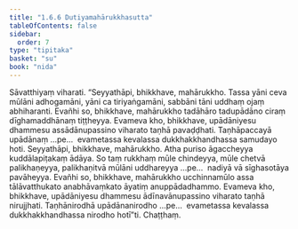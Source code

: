 ```yaml
---
title: "1.6.6 Dutiyamahārukkhasutta"
tableOfContents: false
sidebar:
  order: 7
type: "tipitaka"
basket: "su"
book: "nida"
---
```



<DynamicBreadcrumb />

<Division number="56" book="nida">

<Paragraph number="408" book="nida">
Sāvatthiyaṃ viharati. “Seyyathāpi, bhikkhave, mahārukkho. Tassa yāni ceva mūlāni adhogamāni, yāni ca tiriyaṅgamāni, sabbāni tāni uddhaṃ ojaṃ abhiharanti. Evañhi so, bhikkhave, mahārukkho tadāhāro tadupādāno ciraṃ dīghamaddhānaṃ tiṭṭheyya. Evameva kho, bhikkhave, upādāniyesu dhammesu assādānupassino viharato taṇhā pavaḍḍhati. Taṇhāpaccayā upādānaṃ …pe…  evametassa kevalassa dukkhakkhandhassa samudayo hoti.
</Paragraph>

<Paragraph number="409" book="nida">
Seyyathāpi, bhikkhave, mahārukkho. Atha puriso āgaccheyya kuddālapiṭakaṃ ādāya. So taṃ rukkhaṃ mūle chindeyya, mūle chetvā palikhaṇeyya, palikhaṇitvā mūlāni uddhareyya …pe…  nadiyā vā sīghasotāya pavāheyya. Evañhi so, bhikkhave, mahārukkho ucchinnamūlo assa tālāvatthukato anabhāvaṃkato āyatiṃ anuppādadhammo. Evameva kho, bhikkhave, upādāniyesu dhammesu ādīnavānupassino viharato taṇhā nirujjhati. Taṇhānirodhā upādānanirodho …pe…  evametassa kevalassa dukkhakkhandhassa nirodho hotī”ti.

</Paragraph>
</Division>

<Paragraph number="410" type="center" book="nida">
Chaṭṭhaṃ.
</Paragraph>